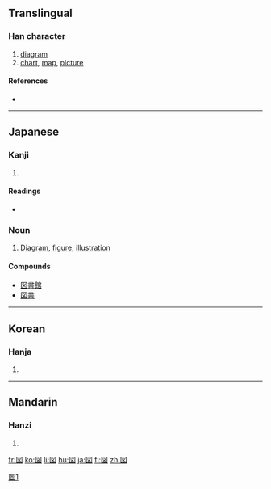 {{see|圖|图}}
==Translingual==

===Han character===
{{Han char|rn=31|rad=囗|as=04|sn=7|four=|canj=田卜大 (WYK)}}

# [[diagram]]
# [[chart]], [[map]], [[picture]]

====References====
* {{Han ref|kx=0217.251|dkj=04734|dj=0445.130|hdz=10716.021|uh=56F3|ud=22259}}

----

==Japanese==

===Kanji===
{{ja-kanji|grade=2|rs=囗04}}

# {{defn|Japanese}}

====Readings====
* {{ja-readings|on=[[と]] (to), [[ず]] (zu)|kun=[[はかる]] (hakaru), [[え]] (e)}}

===Noun===
{{ja-noun|k|hira=ず|rom=zu|hidx=す'}}

# [[diagram|Diagram]], [[figure]], [[illustration]]

====Compounds====
* [[図書館]]
* [[図書]]

----

==Korean==

===Hanja===
{{ko-hanja|hangeul=도|rv=do|mr=to}}

# {{defn|Korean}}

----

==Mandarin==

===Hanzi===
{{cmn-hanzi|pin=[[juàn]] ([[juan4]]), [[tú]] ([[tu2]])|wg=chüan<sup>4</sup>, t'u<sup>2</sup>}}

# {{defn|Mandarin}}

[[Category:CJKV characters simplified differently in Japan and China|圖1]]

[[fr:図]]
[[ko:図]]
[[li:図]]
[[hu:図]]
[[ja:図]]
[[fi:図]]
[[zh:図]]